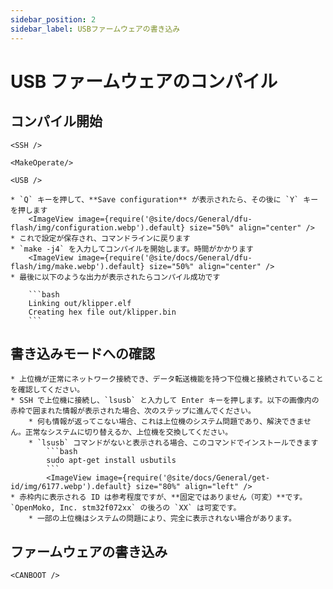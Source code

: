 ```yaml
---
sidebar_position: 2
sidebar_label: USBファームウェアの書き込み
---
```




# USB ファームウェアのコンパイル


## コンパイル開始

    <SSH />

    <MakeOperate/>

    <USB />

    * `Q` キーを押して、**Save configuration** が表示されたら、その後に `Y` キーを押します
        <ImageView image={require('@site/docs/General/dfu-flash/img/configuration.webp').default} size="50%" align="center" />
    * これで設定が保存され、コマンドラインに戻ります
    * `make -j4` を入力してコンパイルを開始します。時間がかかります
        <ImageView image={require('@site/docs/General/dfu-flash/img/make.webp').default} size="50%" align="center" />
    * 最後に以下のような出力が表示されたらコンパイル成功です

        ```bash
        Linking out/klipper.elf
        Creating hex file out/klipper.bin
        ```

## 書き込みモードへの確認

    * 上位機が正常にネットワーク接続でき、データ転送機能を持つ下位機と接続されていることを確認してください。
    * SSH で上位機に接続し、`lsusb` と入力して Enter キーを押します。以下の画像内の赤枠で囲まれた情報が表示された場合、次のステップに進んでください。
        * 何も情報が返ってこない場合、これは上位機のシステム問題であり、解決できません。正常なシステムに切り替えるか、上位機を交換してください。
        * `lsusb` コマンドがないと表示される場合、このコマンドでインストールできます
            ```bash
            sudo apt-get install usbutils
            ```
            <ImageView image={require('@site/docs/General/get-id/img/6177.webp').default} size="80%" align="left" /> 
    * 赤枠内に表示される ID は参考程度ですが、**固定ではありません（可変）**です。`OpenMoko, Inc. stm32f072xx` の後ろの `XX` は可変です。
        * 一部の上位機はシステムの問題により、完全に表示されない場合があります。

## ファームウェアの書き込み
    
    <CANBOOT />
